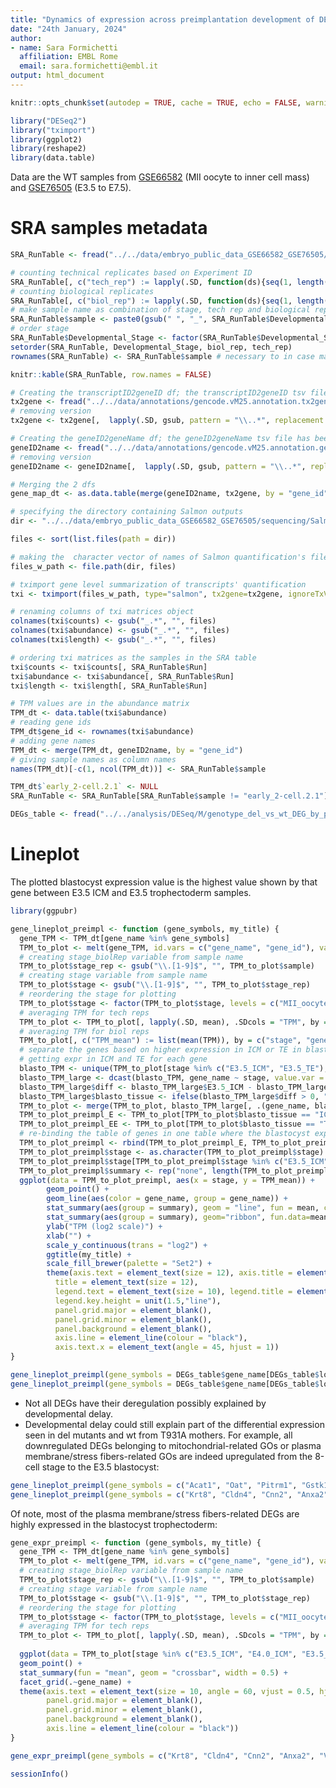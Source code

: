 ```yaml
---
title: "Dynamics of expression across preimplantation development of DEGs found in male blastocysts bearing the OgtT931del mutation"
date: "24th January, 2024"
author: 
- name: Sara Formichetti
  affiliation: EMBL Rome
  email: sara.formichetti@embl.it
output: html_document
---
```


```r

knitr::opts_chunk$set(autodep = TRUE, cache = TRUE, echo = FALSE, warning = FALSE, message = FALSE, self.contained = TRUE)

```

```r

library("DESeq2")
library("tximport")
library(ggplot2)
library(reshape2)
library(data.table)

```

Data are the WT samples from [GSE66582](https://www.ncbi.nlm.nih.gov/geo/query/acc.cgi?acc=GSE66582) (MII oocyte to inner cell mass) and [GSE76505](https://www.ncbi.nlm.nih.gov/geo/query/acc.cgi?acc=GSE76505) (E3.5 to E7.5).

# SRA samples metadata

```r

SRA_RunTable <- fread("../../data/embryo_public_data_GSE66582_GSE76505/sequencing/SraRunTable_selection.csv")

# counting technical replicates based on Experiment ID
SRA_RunTable[, c("tech_rep") := lapply(.SD, function(ds){seq(1, length(ds))}), .SDcols = "Consent", by = "Experiment"]
# counting biological replicates
SRA_RunTable[, c("biol_rep") := lapply(.SD, function(ds){seq(1, length(ds))}), .SDcols = "tech_rep", by = c("Developmental_Stage", "tech_rep")]
# make sample name as combination of stage, tech rep and biological rep
SRA_RunTable$sample <- paste0(gsub(" ", "_", SRA_RunTable$Developmental_Stage), ".", SRA_RunTable$biol_rep, ".", SRA_RunTable$tech_rep)
# order stage
SRA_RunTable$Developmental_Stage <- factor(SRA_RunTable$Developmental_Stage, levels = c("MII_oocyte", "Zygote", "early_2-cell", "2-cell", "4-cell", "8-cell", "E3.5_ICM", "Inner_cell_mass", "E4.0_ICM", "Embryonic_stem_cell", "E5.5_Epi", "E6.5_Epi", "E7.5_Ecto", "E7.5_PS", "E7.5_Meso", "E7.5_Endo", "E3.5_TE", "E5.5_VE", "E6.5_VE"))
setorder(SRA_RunTable, Developmental_Stage, biol_rep, tech_rep)
rownames(SRA_RunTable) <- SRA_RunTable$sample # necessary to in case make dds

```

```r

knitr::kable(SRA_RunTable, row.names = FALSE)

```

```r

# Creating the transcriptID2geneID df; the transcriptID2geneID tsv file has been created with custom shell script tx2gene_from_encode_gtf.sh in src/sh folder
tx2gene <- fread("../../data/annotations/gencode.vM25.annotation.tx2gene.tsv", col.names = c("tx_id", "gene_id"))
# removing version
tx2gene <- tx2gene[,  lapply(.SD, gsub, pattern = "\\..*", replacement = ""), .SDcols = names(tx2gene)]

# Creating the geneID2geneName df; the geneID2geneName tsv file has been created with custom shell script geneID2name_from_encode_gtf.sh in src/sh folder
geneID2name <- fread("../../data/annotations/gencode.vM25.annotation.geneID2name.tsv", col.names = c("gene_id", "gene_name"))
# removing version
geneID2name <- geneID2name[,  lapply(.SD, gsub, pattern = "\\..*", replacement = ""), .SDcols = names(geneID2name)]

# Merging the 2 dfs
gene_map_dt <- as.data.table(merge(geneID2name, tx2gene, by = "gene_id"))

```

```r

# specifying the directory containing Salmon outputs
dir <- "../../data/embryo_public_data_GSE66582_GSE76505/sequencing/Salmon"

files <- sort(list.files(path = dir))

# making the  character vector of names of Salmon quantification's files
files_w_path <- file.path(dir, files)

# tximport gene level summarization of transcripts' quantification
txi <- tximport(files_w_path, type="salmon", tx2gene=tx2gene, ignoreTxVersion = TRUE)

# renaming columns of txi matrices object
colnames(txi$counts) <- gsub("_.*", "", files)
colnames(txi$abundance) <- gsub("_.*", "", files)
colnames(txi$length) <- gsub("_.*", "", files)

# ordering txi matrices as the samples in the SRA table
txi$counts <- txi$counts[, SRA_RunTable$Run]
txi$abundance <- txi$abundance[, SRA_RunTable$Run]
txi$length <- txi$length[, SRA_RunTable$Run]

```

```r

# TPM values are in the abundance matrix
TPM_dt <- data.table(txi$abundance)
# reading gene ids
TPM_dt$gene_id <- rownames(txi$abundance)
# adding gene names
TPM_dt <- merge(TPM_dt, geneID2name, by = "gene_id")
# giving sample names as column names
names(TPM_dt)[-c(1, ncol(TPM_dt))] <- SRA_RunTable$sample

```

```r

TPM_dt$`early_2-cell.2.1` <- NULL
SRA_RunTable <- SRA_RunTable[SRA_RunTable$sample != "early_2-cell.2.1"]

```

```r

DEGs_table <- fread("../../analysis/DESeq/M/genotype_del_vs_wt_DEG_by_pvalue.csv")

```

# Lineplot

The plotted blastocyst expression value is the highest value shown by that gene between E3.5 ICM and E3.5 trophectoderm samples.

```r

library(ggpubr)

gene_lineplot_preimpl <- function (gene_symbols, my_title) {
  gene_TPM <- TPM_dt[gene_name %in% gene_symbols]
  TPM_to_plot <- melt(gene_TPM, id.vars = c("gene_name", "gene_id"), variable.name = "sample", value.name = "TPM")
  # creating stage_biolRep variable from sample name
  TPM_to_plot$stage_rep <- gsub("\\.[1-9]$", "", TPM_to_plot$sample)
  # creating stage variable from sample name
  TPM_to_plot$stage <- gsub("\\.[1-9]$", "", TPM_to_plot$stage_rep)
  # reordering the stage for plotting
  TPM_to_plot$stage <- factor(TPM_to_plot$stage, levels = c("MII_oocyte", "Zygote", "early_2-cell", "2-cell", "4-cell", "8-cell", "E3.5_ICM", "Inner_cell_mass", "E4.0_ICM", "Embryonic_stem_cell", "E5.5_Epi", "E6.5_Epi", "E7.5_Ecto", "E7.5_PS", "E7.5_Meso", "E7.5_Endo", "E3.5_TE", "E5.5_VE", "E6.5_VE"))
  # averaging TPM for tech reps
  TPM_to_plot <- TPM_to_plot[, lapply(.SD, mean), .SDcols = "TPM", by = c("stage_rep", "gene_name", "stage")]
  # averaging TPM for biol reps
  TPM_to_plot[, c("TPM_mean") := list(mean(TPM)), by = c("stage", "gene_name")]
  # separate the genes based on higher expression in ICM or TE in blastocyst
  # getting expr in ICM and TE for each gene
  blasto_TPM <- unique(TPM_to_plot[stage %in% c("E3.5_ICM", "E3.5_TE"), .(TPM_mean, gene_name, stage)])
  blasto_TPM_large <- dcast(blasto_TPM, gene_name ~ stage, value.var = "TPM_mean")
  blasto_TPM_large$diff <- blasto_TPM_large$E3.5_ICM - blasto_TPM_large$E3.5_TE
  blasto_TPM_large$blasto_tissue <- ifelse(blasto_TPM_large$diff > 0, "ICM", "TE")
  TPM_to_plot <- merge(TPM_to_plot, blasto_TPM_large[, .(gene_name, blasto_tissue)], by = "gene_name")
  TPM_to_plot_preimpl_E <- TPM_to_plot[TPM_to_plot$blasto_tissue == "ICM" & TPM_to_plot$stage %in% c("4-cell", "8-cell", "E3.5_ICM")]
  TPM_to_plot_preimpl_EE <- TPM_to_plot[TPM_to_plot$blasto_tissue == "TE" & TPM_to_plot$stage %in% c("4-cell", "8-cell", "E3.5_TE")]
  # re-binding the table of genes in one table where the blastocyst expression value will be the highest value shown by that gene between ICM and trophectoderm tissues
  TPM_to_plot_preimpl <- rbind(TPM_to_plot_preimpl_E, TPM_to_plot_preimpl_EE)
  TPM_to_plot_preimpl$stage <- as.character(TPM_to_plot_preimpl$stage)
  TPM_to_plot_preimpl$stage[TPM_to_plot_preimpl$stage %in% c("E3.5_ICM", "E3.5_TE")] <- "E3.5_blasto"
  TPM_to_plot_preimpl$summary <- rep("none", length(TPM_to_plot_preimpl$gene_name))
  ggplot(data = TPM_to_plot_preimpl, aes(x = stage, y = TPM_mean)) +
        geom_point() +
        geom_line(aes(color = gene_name, group = gene_name)) +
        stat_summary(aes(group = summary), geom = "line", fun = mean, colour = "black") +
        stat_summary(aes(group = summary), geom="ribbon", fun.data=mean_cl_boot, fun.args=(conf.int=0.95), alpha = 0.2, linetype="dashed", colour="grey") +
        ylab("TPM (log2 scale)") +
        xlab("") +
        scale_y_continuous(trans = "log2") +
        ggtitle(my_title) +
        scale_fill_brewer(palette = "Set2") +
        theme(axis.text = element_text(size = 12), axis.title = element_text(size = 12),
          title = element_text(size = 12),
          legend.text = element_text(size = 10), legend.title = element_text(size = 10),
          legend.key.height = unit(1.5,"line"),
          panel.grid.major = element_blank(),
          panel.grid.minor = element_blank(),
          panel.background = element_blank(),
          axis.line = element_line(colour = "black"),
          axis.text.x = element_text(angle = 45, hjust = 1))
}

```

```r

gene_lineplot_preimpl(gene_symbols = DEGs_table$gene_name[DEGs_table$log2FoldChange > 0][2:10], my_title = "10 most significantly upregulated DEGs (Ogt excluded)")
gene_lineplot_preimpl(gene_symbols = DEGs_table$gene_name[DEGs_table$log2FoldChange < 0][1:10], my_title = "10 most significantly downregulated DEGs")

```

* Not all DEGs have their deregulation possibly explained by developmental delay. 
* Developmental delay could still explain part of the differential expression seen in del mutants and wt from T931A mothers. For example, all downregulated DEGs belonging to mitochondrial-related GOs or plasma membrane/stress fibers-related GOs are indeed upregulated from the 8-cell stage to the E3.5 blastocyst:

```r

gene_lineplot_preimpl(gene_symbols = c("Acat1", "Oat", "Pitrm1", "Gstk1", "Dnajc19", "Mrpl27", "Cyb5b", "Chchd10", "Atp5d", "Uqcrq"), my_title = "mitochondrial GOs downregulated DEGs")
gene_lineplot_preimpl(gene_symbols = c("Krt8", "Cldn4", "Cnn2", "Anxa2", "Vcl"), my_title = "plasma membrane/stress fibers GOs downregulated DEGs")

```

Of note, most of the plasma membrane/stress fibers-related DEGs are highly expressed in the blastocyst trophectoderm:

```r

gene_expr_preimpl <- function (gene_symbols, my_title) {
  gene_TPM <- TPM_dt[gene_name %in% gene_symbols]
  TPM_to_plot <- melt(gene_TPM, id.vars = c("gene_name", "gene_id"), variable.name = "sample", value.name = "TPM")
  # creating stage_biolRep variable from sample name
  TPM_to_plot$stage_rep <- gsub("\\.[1-9]$", "", TPM_to_plot$sample)
  # creating stage variable from sample name
  TPM_to_plot$stage <- gsub("\\.[1-9]$", "", TPM_to_plot$stage_rep)
  # reordering the stage for plotting
  TPM_to_plot$stage <- factor(TPM_to_plot$stage, levels = c("MII_oocyte", "Zygote", "early_2-cell", "2-cell", "4-cell", "8-cell", "E3.5_ICM", "Inner_cell_mass", "E4.0_ICM", "Embryonic_stem_cell", "E5.5_Epi", "E6.5_Epi", "E7.5_Ecto", "E7.5_PS", "E7.5_Meso", "E7.5_Endo", "E3.5_TE", "E5.5_VE", "E6.5_VE"))
  # averaging TPM for tech reps
  TPM_to_plot <- TPM_to_plot[, lapply(.SD, mean), .SDcols = "TPM", by = c("stage_rep", "gene_name", "stage")]
  
  ggplot(data = TPM_to_plot[stage %in% c("E3.5_ICM", "E4.0_ICM", "E3.5_TE")], aes(x = stage, y = TPM)) +
  geom_point() +
  stat_summary(fun = "mean", geom = "crossbar", width = 0.5) +
  facet_grid(.~gene_name) +
  theme(axis.text = element_text(size = 10, angle = 60, vjust = 0.5, hjust = 1),
        panel.grid.major = element_blank(),
        panel.grid.minor = element_blank(),
        panel.background = element_blank(),
        axis.line = element_line(colour = "black"))
}

gene_expr_preimpl(gene_symbols = c("Krt8", "Cldn4", "Cnn2", "Anxa2", "Vcl"))

```

```r

sessionInfo()

```